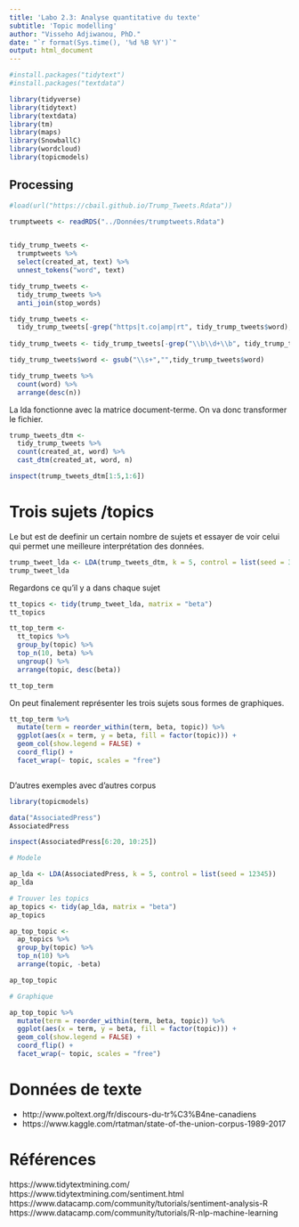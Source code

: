 ```yaml
---
title: 'Labo 2.3: Analyse quantitative du texte'
subtitle: 'Topic modelling'
author: "Visseho Adjiwanou, PhD."
date: "`r format(Sys.time(), '%d %B %Y')`"
output: html_document
---
```


```r
#install.packages("tidytext")
#install.packages("textdata")

library(tidyverse)
library(tidytext)
library(textdata)
library(tm)
library(maps)
library(SnowballC)
library(wordcloud)
library(topicmodels)

```

## Processing

```r

#load(url("https://cbail.github.io/Trump_Tweets.Rdata"))

trumptweets <- readRDS("../Données/trumptweets.Rdata")


tidy_trump_tweets <- 
  trumptweets %>% 
  select(created_at, text) %>% 
  unnest_tokens("word", text)    

tidy_trump_tweets <- 
  tidy_trump_tweets %>% 
  anti_join(stop_words)

tidy_trump_tweets <-
  tidy_trump_tweets[-grep("https|t.co|amp|rt", tidy_trump_tweets$word), ] 
  
tidy_trump_tweets <- tidy_trump_tweets[-grep("\\b\\d+\\b", tidy_trump_tweets$word),]

tidy_trump_tweets$word <- gsub("\\s+","",tidy_trump_tweets$word)    

tidy_trump_tweets %>%          
  count(word) %>% 
  arrange(desc(n))

```


La lda fonctionne avec la matrice document-terme. On va donc transformer le fichier.

```r

trump_tweets_dtm <- 
  tidy_trump_tweets %>% 
  count(created_at, word) %>% 
  cast_dtm(created_at, word, n)

inspect(trump_tweets_dtm[1:5,1:6])

```

# Trois sujets /topics

Le but est de deefinir un certain nombre de sujets et essayer de voir celui qui permet une meilleure interprétation des données.


```r

trump_tweet_lda <- LDA(trump_tweets_dtm, k = 5, control = list(seed = 3425))
trump_tweet_lda

```

Regardons ce qu'il y a dans chaque sujet

```r

tt_topics <- tidy(trump_tweet_lda, matrix = "beta")
tt_topics

tt_top_term <-
  tt_topics %>% 
  group_by(topic) %>% 
  top_n(10, beta) %>% 
  ungroup() %>% 
  arrange(topic, desc(beta)) 

tt_top_term

```

On peut finalement représenter les trois sujets sous formes de graphiques.

```r


tt_top_term %>%  
  mutate(term = reorder_within(term, beta, topic)) %>% 
  ggplot(aes(x = term, y = beta, fill = factor(topic))) +
  geom_col(show.legend = FALSE) +
  coord_flip() +
  facet_wrap(~ topic, scales = "free") 



```

D'autres exemples avec d'autres corpus

```r

library(topicmodels)

data("AssociatedPress")
AssociatedPress

inspect(AssociatedPress[6:20, 10:25])

# Modele

ap_lda <- LDA(AssociatedPress, k = 5, control = list(seed = 12345))
ap_lda

# Trouver les topics
ap_topics <- tidy(ap_lda, matrix = "beta")
ap_topics

ap_top_topic <-
  ap_topics %>% 
  group_by(topic) %>% 
  top_n(10) %>% 
  arrange(topic, -beta)

ap_top_topic

# Graphique

ap_top_topic %>%  
  mutate(term = reorder_within(term, beta, topic)) %>% 
  ggplot(aes(x = term, y = beta, fill = factor(topic))) +
  geom_col(show.legend = FALSE) +
  coord_flip() +
  facet_wrap(~ topic, scales = "free")

```

# Données de texte

- http://www.poltext.org/fr/discours-du-tr%C3%B4ne-canadiens
- https://www.kaggle.com/rtatman/state-of-the-union-corpus-1989-2017



# Références

https://www.tidytextmining.com/
https://www.tidytextmining.com/sentiment.html
https://www.datacamp.com/community/tutorials/sentiment-analysis-R
https://www.datacamp.com/community/tutorials/R-nlp-machine-learning
